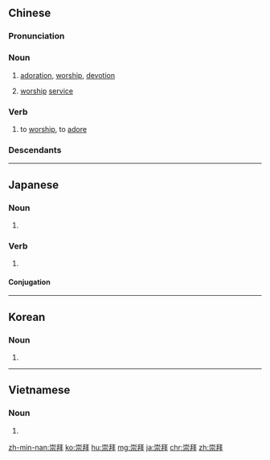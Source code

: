 {{also|崇拝}}
==Chinese==
{{zh-forms}}

===Pronunciation===
{{zh-pron
|m=chóngbài
|c=sung4 baai3
|h=pfs=chhùng-pai
|mn=chông-pài
|cat=n,v
}}

===Noun===
{{zh-noun}}

# [[adoration]], [[worship]], [[devotion]]
# {{lb|zh|Christianity}} [[worship]] [[service]]

===Verb===
{{zh-verb}}

# to [[worship]], to [[adore]]

===Descendants===
{{CJKV|崇拜|s=崇拝|すうはい|숭배|sùng bái}}

----

==Japanese==
{{ja-kanjitab|すう|はい|yomi=o}}

===Noun===
{{ja-noun|shin=崇拝|すうはい}}

# {{kyujitai spelling of|崇拝|lang=ja}}

===Verb===
{{ja-verb-suru|shin=崇拝|すうはい}}

# {{kyujitai spelling of|崇拝|lang=ja}}

====Conjugation====
{{ja-suru|すうはい}}

----

==Korean==
{{ko-hanjatab}}

===Noun===
{{ko-noun|hangeul=숭배}}

# {{hanja form of|숭배|[[worship]]}}

----

==Vietnamese==
{{vi-hantutab}}

===Noun===
{{vi-noun|sc=Hani}}

# {{han tu form of|sùng bái|[[worship]]}}

[[zh-min-nan:崇拜]]
[[ko:崇拜]]
[[hu:崇拜]]
[[mg:崇拜]]
[[ja:崇拜]]
[[chr:崇拜]]
[[zh:崇拜]]